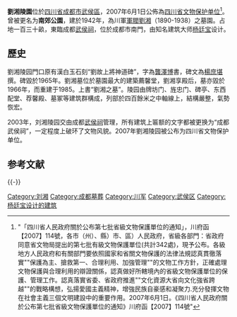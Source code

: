 {{msg:四川省文物保護單位
|名稱 = 劉湘陵園
|編號 = 338
|圖片 = [[File:Liu_Xiang_Mausoleum.jpg|260px]]<br><small>荐馨殿（匾额被替换为“成都武侯祠”）</small>
|級別 = S7
|分類 = 
|時代 = 民國
|地点 = [[四川省|四川省]][[成都市|成都市]][[武侯區|武侯區]]
|坐標 =
|登錄 = 2007年6月1日
}}
'''劉湘陵園'''位於[[四川省|四川省]][[成都市|成都市]][[武侯區|武侯區]]，2007年6月1日公佈為[[四川省文物保护单位|四川省文物保护单位]]<ref>"「四川省人民政府關於公布第七批省級文物保護單位的通知」，川府函【2007】114號，各市（州）、縣）市、區）人民政府，省級各部門：省政府同意省文物局提出的第七批有級文物保護單位(共計342處)，現予公布。各級地方人民政府和有關部門要依照國家和省關文物保護的法律法規認真貫徹落實""保護為主、搶救第一、合理利用、加強管理""的文物工作方針，正確處理文物保護與合理利用的辯證關係，認真做好所轄境內的省級文物保護單位的保護、管理工作。認真落實省委、省政府推進""文化資源大省向文化強省跨越""的戰略構想，弘揚愛國主義精神，增強民族自豪感和凝聚力.充分發揮文物在社會主義三個文明建設中的重要作用。2007年6月1日。《四川省人民政府關於公布第七批省級文物保護單位的通知》川府函【2007】114號"</ref>。曾被更名为'''南郊公園'''，建於1942年，為川軍[[軍閥|軍閥]][[劉湘|劉湘]]（1890-1938）之墓園。占地一百三十畝，東臨成都[[成都武侯祠|武侯祠]]，位於成都市南門，由知名建筑大师[[杨廷宝|杨廷宝]]设计。

==歷史==
劉湘陵园門口原有漢白玉石刻“劉故上將神道碑”，字為[[龔澤博|龔澤博]]書，碑文為[[楊庶堪|楊庶堪]]撰。碑毀於1965年。劉湘墓位於墓園最大的建築薦馨堂，劉湘享殿后，墓亦毀於1966年，而重建于1985。上書“劉湘之墓”。陵园由牌坊门、旌忠门、碑亭、东西配堂、荐馨殿、墓冢等建筑群構成，列部於四百餘米之中軸線上，結構嚴整，氣勢恢宏。

2003年，刘湘陵园交由成都[[成都武侯祠|武侯祠]]管理，所有建筑上匾额的文字都被更换为“成都武侯祠”，一定程度上破环了文物风貌。2007年劉湘陵园被公布为四川省文物保护单位。

== 参考文献 ==
{{Reflist}}

{{-}}
{{成都市境内的四川省文物保护单位}}
[[Category:刘湘|Category:刘湘]]
[[Category:成都墓葬|Category:成都墓葬]]
[[Category:川军|Category:川军]]
[[Category:武侯区|Category:武侯区]]
[[Category:杨廷宝设计的建筑|Category:杨廷宝设计的建筑]]